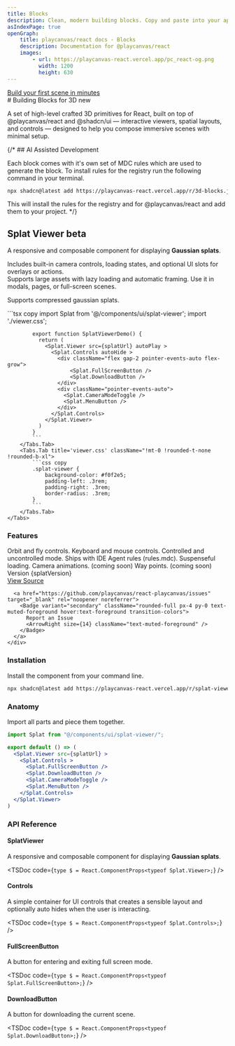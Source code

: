 ```yaml
---
title: Blocks
description: Clean, modern building blocks. Copy and paste into your apps. Works with all React frameworks. Open Source. Free forever.
asIndexPage: true
openGraph:
    title: playcanvas/react docs - Blocks
    description: Documentation for @playcanvas/react
    images:
        - url: https://playcanvas-react.vercel.app/pc_react-og.png
          width: 1200
          height: 630
---
```


<a className="flex items-center mb-8 mt-4 -ml-2 flex-row gap-2 bg-muted rounded-full p-2 px-4 max-w-fit" href="/docs/guide/getting-started">
  <Box size={14} className="text-muted-foreground" />
  <div className="text-xs font-medium text-muted-foreground">Build your first scene in minutes</div>
  <ArrowRight size={14} className="text-muted-foreground" />
</a>
#  Building Blocks for 3D <Badge variant="secondary" className="-mt-2">new</Badge>

A set of high-level crafted 3D primitives for React, built on top of @playcanvas/react and @shadcn/ui — interactive viewers, spatial layouts, and controls — designed to help you compose immersive scenes with minimal setup.

{/* ## AI Assisted Development

Each block comes with it's own set of MDC rules which are used to generate the block. To install rules for the registry run the following command in your terminal.

```bash copy
npx shadcn@latest add https://playcanvas-react.vercel.app/r/3d-blocks.json
```

This will install the rules for the registry and for @playcanvas/react and add them to your project. */}

## Splat Viewer <Badge variant="secondary" className="-mt-2">beta</Badge>

A responsive and composable component for displaying **Gaussian splats**.

Includes built-in camera controls, loading states, and optional UI slots for overlays or actions.  
Supports large assets with lazy loading and automatic framing. Use it in modals, pages, or full-screen scenes. 

Supports compressed gaussian splats.

<div className="lg:outline lg:p-28 -mx-4 lg:-mx-6 mt-12 mb-0 rounded-t-lg bg-linear-to-br from-indigo-500 to-purple-600 relative">
  <OpenInV0Button url={`https://v0.dev/chat/api/open?url=${encodeURIComponent("http://playcanvas-react.vercel.app/r/splat-viewer.json")}`} className="absolute top-4 right-4" />
  <Splat.Viewer src={splatUrl} autoPlay className="bg-purple-200 rounded-t-lg lg:rounded-lg shadow-xl cursor-grab active:cursor-grabbing" >
      <Splat.Controls autoHide >
        <div className="flex gap-1 pointer-events-auto flex-grow">
            <Splat.FullScreenButton />
            <Splat.DownloadButton />
        </div>
        <div className="flex gap-1 pointer-events-auto">
          <Splat.CameraModeToggle />
          <Splat.HelpButton />
          <Splat.MenuButton />
        </div>
      </Splat.Controls>
  </Splat.Viewer>
</div>
<div className="border lg:rounded-b-lg -mx-4 lg:-mx-6 demo overflow-hidden">
    <Tabs items={['index.tsx', 'viewer.css']} className="!mt-0" tabClassName="!mt-2">
        <Tabs.Tab title='index.tsx' className="!mt-0 !rounded-t-none !rounded-b-xl">
            ```tsx copy
            import Splat from '@/components/ui/splat-viewer';
            import './viewer.css';

            export function SplatViewerDemo() {
              return (
                <Splat.Viewer src={splatUrl} autoPlay >
                  <Splat.Controls autoHide >
                    <div className="flex gap-2 pointer-events-auto flex-grow">
                        <Splat.FullScreenButton />
                        <Splat.DownloadButton />
                    </div>
                    <div className="pointer-events-auto">
                      <Splat.CameraModeToggle />
                      <Splat.MenuButton />
                    </div>
                  </Splat.Controls>
                </Splat.Viewer>
              )
            }
            ```
        </Tabs.Tab>
        <Tabs.Tab title='viewer.css' className="!mt-0 !rounded-t-none !rounded-b-xl">
            ```css copy
            .splat-viewer {
                background-color: #f0f2e5;
                padding-left: .3rem;
                padding-right: .3rem;
                border-radius: .3rem;
            }
            ```
        </Tabs.Tab>
    </Tabs>
</div>


### Features
<div className="flex flex-row gap-4">
  <div className="flex flex-col gap-4 py-4 items-start flex-grow">
    <Check>Orbit and fly controls.</Check>
    <Check>Keyboard and mouse controls.</Check>
    <Check>Controlled and uncontrolled mode.</Check>
    <Check>Ships with IDE Agent rules (rules.mdc).</Check>
    <Check>Suspenseful loading.</Check>
    <Dash>Camera animations. (coming soon)</Dash>
    <Dash>Way points. (coming soon)</Dash>
  </div>
  <div>
    <span className="text-muted-foreground text-sm">Version <span className="font-bold">{splatVersion}</span></span>
    <div className="flex flex-col gap-4 -ml-2 mt-4">
      <a href="https://github.com/playcanvas/react-playcanvas/blob/main/packages/docs/content/blocks.mdx" target="_blank" rel="noopener noreferrer">
        <Badge variant="secondary" className="rounded-full px-4 py-0 text-muted-foreground hover:text-foreground transition-colors">
          View Source
          <ArrowRight size={14} className="text-muted-foreground" />
        </Badge>
      </a>

      <a href="https://github.com/playcanvas/react-playcanvas/issues" target="_blank" rel="noopener noreferrer">
        <Badge variant="secondary" className="rounded-full px-4 py-0 text-muted-foreground hover:text-foreground transition-colors">
          Report an Issue
          <ArrowRight size={14} className="text-muted-foreground" />
        </Badge>
      </a>
    </div>
  </div>
</div>

### Installation

Install the component from your command line.

```bash copy
npx shadcn@latest add https://playcanvas-react.vercel.app/r/splat-viewer.json
```

### Anatomy

Import all parts and piece them together.

```jsx
import Splat from "@/components/ui/splat-viewer/";

export default () => (
  <Splat.Viewer src={splatUrl} >
    <Splat.Controls >
      <Splat.FullScreenButton />
      <Splat.DownloadButton />
      <Splat.CameraModeToggle />
      <Splat.MenuButton />
    </Splat.Controls>
  </Splat.Viewer>
)
```

### API Reference

#### SplatViewer

A responsive and composable component for displaying **Gaussian splats**.

<TSDoc
  code={`
    type $ = React.ComponentProps<typeof Splat.Viewer>;
  `}
/>

#### Controls

A simple container for UI controls that creates a sensible layout and optionally auto hides when the user is interacting.

<TSDoc
  code={`
    type $ = React.ComponentProps<typeof Splat.Controls>;
  `}
/>

#### FullScreenButton

A button for entering and exiting full screen mode.

<TSDoc
  code={`
    type $ = React.ComponentProps<typeof Splat.FullScreenButton>;
  `}
/>

#### DownloadButton

A button for downloading the current scene.

<TSDoc
  code={`
    type $ = React.ComponentProps<typeof Splat.DownloadButton>;
  `}
/>
